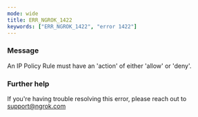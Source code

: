 ```yaml
---
mode: wide
title: ERR_NGROK_1422
keywords: ["ERR_NGROK_1422", "error 1422"]
---
```


### Message

An IP Policy Rule must have an 'action' of either 'allow' or 'deny'.

### Further help

If you're having trouble resolving this error, please reach out to [support@ngrok.com](mailto:support@ngrok.com?subject=Help%20with%20ERR_NGROK_1422)

